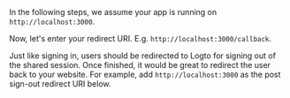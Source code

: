 
<SignInExplanation />

<InlineNotification>
  In the following steps, we assume your app is running on <code>http://localhost:3000</code>.
</InlineNotification>

Now, let's enter your redirect URI. E.g. `http://localhost:3000/callback`.

<UriInputField name="redirectUris" />

Just like signing in, users should be redirected to Logto for signing out of the shared session. Once finished, it would be great to redirect the user back to your website. For example, add `http://localhost:3000` as the post sign-out redirect URI below.

<UriInputField name="postLogoutRedirectUris" />
